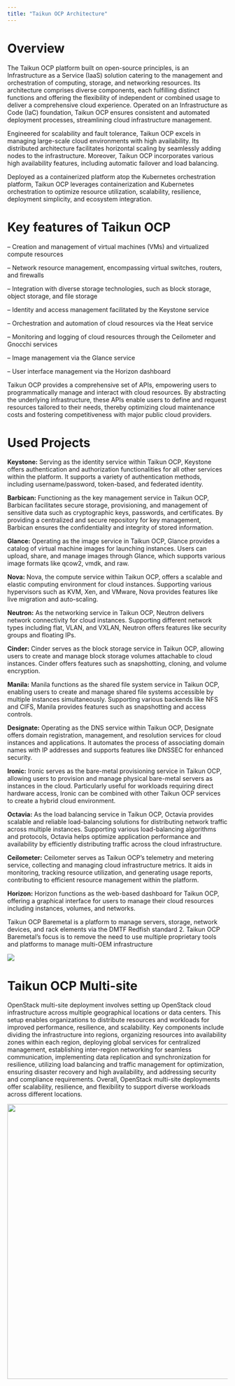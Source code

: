 ```yaml
---
title: "Taikun OCP Architecture"
---
```


# Overview

The Taikun OCP platform built on open-source principles, is an Infrastructure as a Service (IaaS) solution catering to the management and orchestration of computing, storage, and networking resources. Its architecture comprises diverse components, each fulfilling distinct functions and offering the flexibility of independent or combined usage to deliver a comprehensive cloud experience. Operated on an Infrastructure as Code (IaC) foundation, Taikun OCP ensures consistent and automated deployment processes, streamlining cloud infrastructure management.

Engineered for scalability and fault tolerance, Taikun OCP excels in managing large-scale cloud environments with high availability. Its distributed architecture facilitates horizontal scaling by seamlessly adding nodes to the infrastructure. Moreover, Taikun OCP incorporates various high availability features, including automatic failover and load balancing.

Deployed as a containerized platform atop the Kubernetes orchestration platform, Taikun OCP leverages containerization and Kubernetes orchestration to optimize resource utilization, scalability, resilience, deployment simplicity, and ecosystem integration.

# Key features of Taikun OCP

– Creation and management of virtual machines (VMs) and virtualized compute resources

– Network resource management, encompassing virtual switches, routers, and firewalls

– Integration with diverse storage technologies, such as block storage, object storage, and file storage

– Identity and access management facilitated by the Keystone service

– Orchestration and automation of cloud resources via the Heat service

– Monitoring and logging of cloud resources through the Ceilometer and Gnocchi services

– Image management via the Glance service

– User interface management via the Horizon dashboard

Taikun OCP provides a comprehensive set of APIs, empowering users to programmatically manage and interact with cloud resources. By abstracting the underlying infrastructure, these APIs enable users to define and request resources tailored to their needs, thereby optimizing cloud maintenance costs and fostering competitiveness with major public cloud providers.

# Used Projects

**Keystone:** Serving as the identity service within Taikun OCP, Keystone offers authentication and authorization functionalities for all other services within the platform. It supports a variety of authentication methods, including username/password, token-based, and federated identity.

**Barbican:** Functioning as the key management service in Taikun OCP, Barbican facilitates secure storage, provisioning, and management of sensitive data such as cryptographic keys, passwords, and certificates. By providing a centralized and secure repository for key management, Barbican ensures the confidentiality and integrity of stored information.

**Glance:** Operating as the image service in Taikun OCP, Glance provides a catalog of virtual machine images for launching instances. Users can upload, share, and manage images through Glance, which supports various image formats like qcow2, vmdk, and raw.

**Nova:** Nova, the compute service within Taikun OCP, offers a scalable and elastic computing environment for cloud instances. Supporting various hypervisors such as KVM, Xen, and VMware, Nova provides features like live migration and auto-scaling.

**Neutron:** As the networking service in Taikun OCP, Neutron delivers network connectivity for cloud instances. Supporting different network types including flat, VLAN, and VXLAN, Neutron offers features like security groups and floating IPs.

**Cinder:** Cinder serves as the block storage service in Taikun OCP, allowing users to create and manage block storage volumes attachable to cloud instances. Cinder offers features such as snapshotting, cloning, and volume encryption.

**Manila:** Manila functions as the shared file system service in Taikun OCP, enabling users to create and manage shared file systems accessible by multiple instances simultaneously. Supporting various backends like NFS and CIFS, Manila provides features such as snapshotting and access controls.

**Designate:** Operating as the DNS service within Taikun OCP, Designate offers domain registration, management, and resolution services for cloud instances and applications. It automates the process of associating domain names with IP addresses and supports features like DNSSEC for enhanced security.

**Ironic:** Ironic serves as the bare-metal provisioning service in Taikun OCP, allowing users to provision and manage physical bare-metal servers as instances in the cloud. Particularly useful for workloads requiring direct hardware access, Ironic can be combined with other Taikun OCP services to create a hybrid cloud environment.

**Octavia:** As the load balancing service in Taikun OCP, Octavia provides scalable and reliable load-balancing solutions for distributing network traffic across multiple instances. Supporting various load-balancing algorithms and protocols, Octavia helps optimize application performance and availability by efficiently distributing traffic across the cloud infrastructure.

**Ceilometer:** Ceilometer serves as Taikun OCP’s telemetry and metering service, collecting and managing cloud infrastructure metrics. It aids in monitoring, tracking resource utilization, and generating usage reports, contributing to efficient resource management within the platform.

**Horizon:** Horizon functions as the web-based dashboard for Taikun OCP, offering a graphical interface for users to manage their cloud resources including instances, volumes, and networks.

Taikun OCP Baremetal is a platform to manage servers, storage, network devices, and rack elements via the DMTF Redfish standard 2. Taikun OCP Baremetal’s focus is to remove the need to use multiple proprietary tools and platforms to manage multi-OEM infrastructure

![](https://lh7-us.googleusercontent.com/31IN8Rku9yo5-f-Hh3nsrR7DPi7w6N3zvfjVp-ieh3pMHPZsJHeeSspayK2sNWlKphStUh8LziMyEJrQmgDz1xkJ58QJdooNOdriWILAdw0zimHIDNr5oNAg3KfvwUlmWwz1OyjcS1TyVnVyVgJV5W8)

# Taikun OCP Multi-site

OpenStack multi-site deployment involves setting up OpenStack cloud infrastructure across multiple geographical locations or data centers. This setup enables organizations to distribute resources and workloads for improved performance, resilience, and scalability. Key components include dividing the infrastructure into regions, organizing resources into availability zones within each region, deploying global services for centralized management, establishing inter-region networking for seamless communication, implementing data replication and synchronization for resilience, utilizing load balancing and traffic management for optimization, ensuring disaster recovery and high availability, and addressing security and compliance requirements. Overall, OpenStack multi-site deployments offer scalability, resilience, and flexibility to support diverse workloads across different locations.

<img height="629" width="1024" src="https://b3662572.smushcdn.com/3662572/wp-content/uploads/2024/04/STS-multi_site.drawio-1-1024x629.png?lossy=2&strip=1&webp=1" />